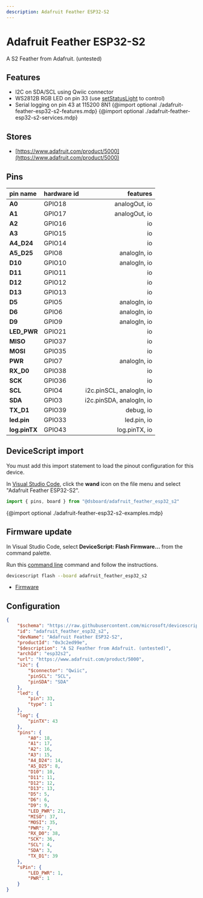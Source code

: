 ```yaml
---
description: Adafruit Feather ESP32-S2
---
```

# Adafruit Feather ESP32-S2


A S2 Feather from Adafruit. (untested)


## Features

-  I2C on SDA/SCL using Qwiic connector
-  WS2812B RGB LED on pin 33  (use [setStatusLight](/developer/status-light) to control)
-  Serial logging on pin 43 at 115200 8N1
{@import optional ./adafruit-feather-esp32-s2-features.mdp}
{@import optional ./adafruit-feather-esp32-s2-services.mdp}

## Stores

-  [https://www.adafruit.com/product/5000](https://www.adafruit.com/product/5000)

## Pins

| pin name | hardware id | features |
|:---------|:------------|---------:|
| **A0** |  GPIO18 |  analogOut,  io |
| **A1** |  GPIO17 |  analogOut,  io |
| **A2** |  GPIO16 |  io |
| **A3** |  GPIO15 |  io |
| **A4_D24** |  GPIO14 |  io |
| **A5_D25** |  GPIO8 |  analogIn,  io |
| **D10** |  GPIO10 |  analogIn,  io |
| **D11** |  GPIO11 |  io |
| **D12** |  GPIO12 |  io |
| **D13** |  GPIO13 |  io |
| **D5** |  GPIO5 |  analogIn,  io |
| **D6** |  GPIO6 |  analogIn,  io |
| **D9** |  GPIO9 |  analogIn,  io |
| **LED_PWR** |  GPIO21 |  io |
| **MISO** |  GPIO37 |  io |
| **MOSI** |  GPIO35 |  io |
| **PWR** |  GPIO7 |  analogIn,  io |
| **RX_D0** |  GPIO38 |  io |
| **SCK** |  GPIO36 |  io |
| **SCL** |  GPIO4 |  i2c.pinSCL,  analogIn,  io |
| **SDA** |  GPIO3 |  i2c.pinSDA,  analogIn,  io |
| **TX_D1** |  GPIO39 |  debug,  io |
| **led.pin** |  GPIO33 |  led.pin,  io |
| **log.pinTX** |  GPIO43 |  log.pinTX,  io |



## DeviceScript import


You must add this import statement to load 
the pinout configuration for this device.

In [Visual Studio Code](/getting-started/vscode),
click the **wand** icon on the file menu and 
select "Adafruit Feather ESP32-S2".

```ts
import { pins, board } from "@dsboard/adafruit_feather_esp32_s2"
```

{@import optional ./adafruit-feather-esp32-s2-examples.mdp}

## Firmware update

In Visual Studio Code,
select **DeviceScript: Flash Firmware...** from the command palette.
        
Run this [command line](/api/cli) command and follow the instructions.

```bash
devicescript flash --board adafruit_feather_esp32_s2
```


- [Firmware](https://github.com/microsoft/devicescript-esp32/releases/latest/download/devicescript-esp32s2-adafruit_feather_esp32_s2-0x1000.bin)

## Configuration

```json title="adafruit_feather_esp32_s2.json"
{
    "$schema": "https://raw.githubusercontent.com/microsoft/devicescript-esp32/main/boards/esp32deviceconfig.schema.json",
    "id": "adafruit_feather_esp32_s2",
    "devName": "Adafruit Feather ESP32-S2",
    "productId": "0x3c2ed99e",
    "$description": "A S2 Feather from Adafruit. (untested)",
    "archId": "esp32s2",
    "url": "https://www.adafruit.com/product/5000",
    "i2c": {
        "$connector": "Qwiic",
        "pinSCL": "SCL",
        "pinSDA": "SDA"
    },
    "led": {
        "pin": 33,
        "type": 1
    },
    "log": {
        "pinTX": 43
    },
    "pins": {
        "A0": 18,
        "A1": 17,
        "A2": 16,
        "A3": 15,
        "A4_D24": 14,
        "A5_D25": 8,
        "D10": 10,
        "D11": 11,
        "D12": 12,
        "D13": 13,
        "D5": 5,
        "D6": 6,
        "D9": 9,
        "LED_PWR": 21,
        "MISO": 37,
        "MOSI": 35,
        "PWR": 7,
        "RX_D0": 38,
        "SCK": 36,
        "SCL": 4,
        "SDA": 3,
        "TX_D1": 39
    },
    "sPin": {
        "LED_PWR": 1,
        "PWR": 1
    }
}
```
